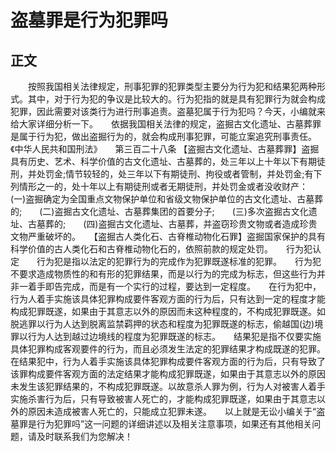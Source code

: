 # 盗墓罪是行为犯罪吗
## 正文
　　按照我国相关法律规定，刑事犯罪的犯罪类型主要分为行为犯和结果犯两种形式。其中，对于行为犯的争议是比较大的。行为犯指的就是具有犯罪行为就会构成犯罪，因此需要对该类行为进行刑事追责。盗墓犯属于行为犯吗？今天，小编就来给大家详细分析一下。　　依据我国相关法律的规定，盗掘古文化遗址、古墓葬罪是属于行为犯，做出盗掘行为的，就会构成刑事犯罪，可能立案追究刑事责任。　　《中华人民共和国刑法》　　第三百二十八条 【盗掘古文化遗址、古墓葬罪】盗掘具有历史、艺术、科学价值的古文化遗址、古墓葬的，处三年以上十年以下有期徒刑，并处罚金;情节较轻的，处三年以下有期徒刑、拘役或者管制，并处罚金;有下列情形之一的，处十年以上有期徒刑或者无期徒刑，并处罚金或者没收财产：　　(一)盗掘确定为全国重点文物保护单位和省级文物保护单位的古文化遗址、古墓葬的;　　(二)盗掘古文化遗址、古墓葬集团的首要分子;　　(三)多次盗掘古文化遗址、古墓葬的;　　(四)盗掘古文化遗址、古墓葬，并盗窃珍贵文物或者造成珍贵文物严重破坏的。　　【盗掘古人类化石、古脊椎动物化石罪】盗掘国家保护的具有科学价值的古人类化石和古脊椎动物化石的，依照前款的规定处罚。　　行为犯认定　　行为犯是指以法定的犯罪行为的完成作为犯罪既遂标准的犯罪。　　行为犯不要求造成物质性的和有形的犯罪结果，而是以行为的完成为标志，但这些行为并非一着手即告完成，而是有一个实行的过程，要达到一定程度。　　在行为犯中，行为人着手实施该具体犯罪构成要件客观方面的行为后，只有达到一定的程度才能构成犯罪既遂，如果由于其意志以外的原因而未这种程度的，不构成犯罪既遂。如脱逃罪以行为人达到脱离监禁羁押的状态和程度为犯罪既遂的标志，偷越国(边)境罪以行为人达到越过边境线的程度为犯罪既遂的标志。　　结果犯是指不仅要实施具体犯罪构成客观要件的行为，而且必须发生法定的犯罪结果才构成既遂的犯罪。　　在结果犯中，行为人着手实施该具体犯罪构成要件客观方面的行为后，只有导致了该罪构成要件客观方面的法定结果才能构成犯罪既遂，如果由于其意志以外的原因未发生该犯罪结果的，不构成犯罪既遂。以故意杀人罪为例，行为人对被害人着手实施杀害行为后，只有导致被害人死亡的，才能构成犯罪既遂，如果由于其意志以外的原因未造成被害人死亡的，只能成立犯罪未遂。　　以上就是无讼小编关于“盗墓罪是行为犯罪吗”这一问题的详细讲述以及相关注意事项，如果还有其他相关问题，请及时联系我们为您解决！